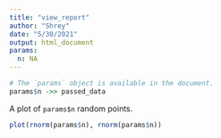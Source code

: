 ```yaml
---
title: "view_report"
author: "Shrey"
date: "5/30/2021"
output: html_document
params:
  n: NA
---
```



```r
# The `params` object is available in the document.
params$n ->> passed_data
```

A plot of `params$n` random points.

```r
plot(rnorm(params$n), rnorm(params$n))
```
